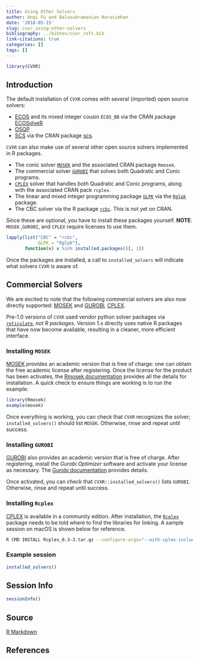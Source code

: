 ```yaml
---
title: Using Other Solvers
author: Anqi Fu and Balasubramanian Narasimhan
date: '2018-05-15'
slug: cvxr_using-other-solvers
bibliography: ../bibtex/cvxr_refs.bib
link-citations: true
categories: []
tags: []
---
```



```r
library(CVXR)
```

## Introduction

The default installation of `CVXR` comes with several (imported) open source solvers:

- [ECOS](https://github.com/embotech/ecos) and its mixed integer
  cousin `ECOS_BB` via the CRAN package
  [ECOSolveR](https://cran.r-project.org/package=ECOSolveR)
- [OSQP](https://www.osqp.org) 
- [SCS](https://github.com/cvxgrp/scs) via the CRAN package
  [scs](https://cran.r-project.org/package=scs).
  
`CVXR` can also make use of several other open source solvers
implemented in R packages. 

- The conic solver [`MOSEK`](https://www.mosek.com/) and the associated
CRAN package `Rmosek`.
- The commercial solver [`GUROBI`](https://www.gurobi.com/) that solves both 
  Quadratic and Conic programs.
- [`CPLEX`](https://www.ibm.com/analytics/cplex-optimizer) solver that handles 
both Quadratic and Conic programs, along with the associated CRAN pack `rcplex`.
- The linear and mixed integer programming package [`GLPK`](https://www.gnu.org/software/glpk/) via the 
  [`Rglpk`](https://cran.r-project.org/package=Rglpk) package.
- The CBC solver via the R package
  [`rcbc`](https://github.com/dirkschumacher/rcbc). This is not yet on
  CRAN. 

Since these are optional, you have to install these packages yourself. __NOTE__: `MOSEK`
,`GUROBI`, and `CPLEX` require licenses to use them.

```r
lapply(list("CBC" = "rcbc",
            GLPK = "Rglpk"),
       function(x) x %in% installed.packages()[, 1])
```

Once the packages are installed, a call to `installed_solvers` will
indicate what solvers `CVXR` is aware of.

## Commercial Solvers

We are excited to note that the following commercial solvers are also
now directly supported: [MOSEK](https://www.mosek.com) and
[GUROBI](https://www.gurobi.com),
[CPLEX](https://www.ibm.com/analytics/cplex-optimizer).

Pre-1.0 versions of `CVXR` used vendor python solver packages via
[`reticulate`](https://cran.r-project.org/package=reticulate), _not R
packages_. Version 1.x directly uses native R packages that have now
become available, resulting in a cleaner, more efficient interface.

### Installing `MOSEK`

[MOSEK](https://www.mosek.com) provides an academic version that is
free of charge: one can obtain the free academic license after
registering. Once the license for the product has been activates, the
[Rmosek documentation](https://docs.mosek.com/9.1/rmosek/index.html)
provides all the details for installation. A quick check to ensure
things are working is to run the example:

```r
library(Rmosek)
example(mosek)
```

Once everything is working, you can check that `CVXR` recognizes the
solver; `installed_solvers()` should list `MOSEK`. Otherwise, rinse
and repeat until success.

### Installing `GUROBI`

[GUROBI](https://www.gurobi.com) also provides an academic version
that is free of charge. After registering, install the _Gurobi
Optimizer_ software and activate your license as necessary. The
[Gurobi
documentation](https://www.gurobi.com/documentation/9.0/quickstart_mac/r_interface.html#section:R)
provides details.

Once activated, you can check that `CVXR::installed_solvers()` lists
`GUROBI`. Otherwise, rinse and repeat until success.

### Installing `Rcplex`

[CPLEX](https://www.ibm.com/analytics/cplex-optimizer) is available in
a community edition. After installation, the
[`Rcplex`](https://cran.r-project.org/package=Rcplex) package needs to
be told where to find the libraries for linking. A sample session on
macOS is shown below for reference. 

```bash
R CMD INSTALL Rcplex_0.3-3.tar.gz --configure-args="--with-cplex-include=/Applications/CPLEX_Studio_Community129/cplex/include --with-cplex-lib='-L/Applications/CPLEX_Studio_Community129/cplex/lib/x86-64_osx/static_pic -lilocplex -lcplex'"
```

### Example session

```r
installed_solvers()
```

## Session Info

```r
sessionInfo()
```

## Source

[R Markdown](https://github.com/bnaras/cvxr_docs/blob/master/content/cvxr_examples/using-other-solvers.Rmd)

## References
